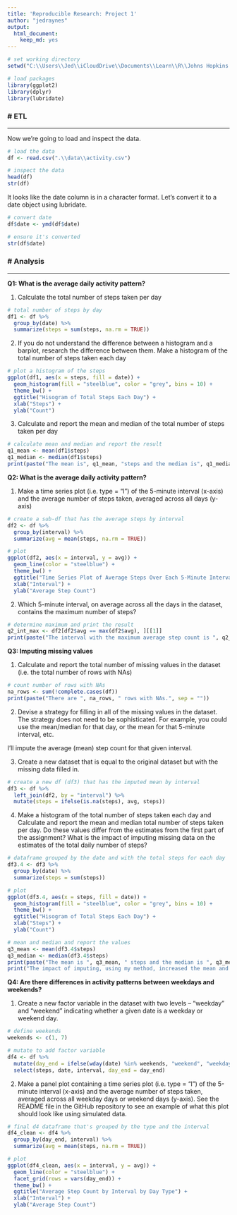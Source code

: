 ```yaml
---
title: 'Reproducible Research: Project 1'
author: "jedraynes"
output:
  html_document: 
    keep_md: yes
---
```


```r
# set working directory
setwd("C:\\Users\\Jed\\iCloudDrive\\Documents\\Learn\\R\\Johns Hopkins Data Science Specialization\\5 Reproducible Research\\Week 1\\Project 1")

# load packages
library(ggplot2)
library(dplyr)
library(lubridate)
```

### # ETL

---

Now we're going to load and inspect the data.
```r
# load the data
df <- read.csv(".\\data\\activity.csv")

# inspect the data
head(df)
str(df)
```

It looks like the date column is in a character format. Let's convert it to a date object using lubridate.
```r
# convert date
df$date <- ymd(df$date)

# ensure it's converted
str(df$date)
```

### # Analysis

---

**Q1: What is the average daily activity pattern?**

1. Calculate the total number of steps taken per day  
```r
# total number of steps by day
df1 <- df %>%
  group_by(date) %>%
  summarize(steps = sum(steps, na.rm = TRUE))
```

2. If you do not understand the difference between a histogram and a barplot, research the difference between them. Make a histogram of the total number of steps taken each day  
```r
# plot a histogram of the steps
ggplot(df1, aes(x = steps, fill = date)) + 
  geom_histogram(fill = "steelblue", color = "grey", bins = 10) + 
  theme_bw() + 
  ggtitle("Hisogram of Total Steps Each Day") + 
  xlab("Steps") + 
  ylab("Count")
```

3. Calculate and report the mean and median of the total number of steps taken per day  
```r
# calculate mean and median and report the result
q1_mean <- mean(df1$steps)
q1_median <- median(df1$steps)
print(paste("The mean is", q1_mean, "steps and the median is", q1_median, "steps."))
```
**Q2: What is the average daily activity pattern?**

1. Make a time series plot (i.e. type = "l") of the 5-minute interval (x-axis) and the average number of steps taken, averaged across all days (y-axis)
```r
# create a sub-df that has the average steps by interval
df2 <- df %>%
  group_by(interval) %>%
  summarize(avg = mean(steps, na.rm = TRUE))

# plot
ggplot(df2, aes(x = interval, y = avg)) + 
  geom_line(color = "steelblue") + 
  theme_bw() + 
  ggtitle("Time Series Plot of Average Steps Over Each 5-Minute Interval") + 
  xlab("Interval") + 
  ylab("Average Step Count")
```


2. Which 5-minute interval, on average across all the days in the dataset, contains the maximum number of steps?
```r
# determine maximum and print the result
q2_int_max <- df2[df2$avg == max(df2$avg), ][[1]]
print(paste("The interval with the maximum average step count is ", q2_int_max, ".", sep = ""))
```
**Q3: Imputing missing values**

1. Calculate and report the total number of missing values in the dataset (i.e. the total number of rows with NAs)
```r
# count number of rows with NAs
na_rows <- sum(!complete.cases(df))
print(paste("There are ", na_rows, " rows with NAs.", sep = ""))
```

2. Devise a strategy for filling in all of the missing values in the dataset. The strategy does not need to be sophisticated. For example, you could use the mean/median for that day, or the mean for that 5-minute interval, etc.

I'll impute the average (mean) step count for that given interval.

3. Create a new dataset that is equal to the original dataset but with the missing data filled in.
```r
# create a new df (df3) that has the imputed mean by interval
df3 <- df %>%
  left_join(df2, by = "interval") %>%
  mutate(steps = ifelse(is.na(steps), avg, steps))
```


4. Make a histogram of the total number of steps taken each day and Calculate and report the mean and median total number of steps taken per day. Do these values differ from the estimates from the first part of the assignment? What is the impact of imputing missing data on the estimates of the total daily number of steps?
```r
# dataframe grouped by the date and with the total steps for each day
df3.4 <- df3 %>%
  group_by(date) %>%
  summarize(steps = sum(steps))

# plot
ggplot(df3.4, aes(x = steps, fill = date)) + 
  geom_histogram(fill = "steelblue", color = "grey", bins = 10) + 
  theme_bw() + 
  ggtitle("Hisogram of Total Steps Each Day") + 
  xlab("Steps") + 
  ylab("Count")

# mean and median and report the values
q3_mean <- mean(df3.4$steps)
q3_median <- median(df3.4$steps)
print(paste("The mean is ", q3_mean, " steps and the median is ", q3_median, " steps. This is different from the previous mean of ", q1_mean, " steps and previous median of ", q1_median," steps.", sep = ""))
print("The impact of imputing, using my method, increased the mean and median of the step count.")

```
**Q4: Are there differences in activity patterns between weekdays and weekends?**

1. Create a new factor variable in the dataset with two levels – “weekday” and “weekend” indicating whether a given date is a weekday or weekend day.
```r
# define weekends
weekends <- c(1, 7)

# mutate to add factor variable
df4 <- df %>%
  mutate(day_end = ifelse(wday(date) %in% weekends, "weekend", "weekday")) %>%
  select(steps, date, interval, day_end = day_end)
```



2. Make a panel plot containing a time series plot (i.e. type = "l") of the 5-minute interval (x-axis) and the average number of steps taken, averaged across all weekday days or weekend days (y-axis). See the README file in the GitHub repository to see an example of what this plot should look like using simulated data.
```r
# final d4 dataframe that's grouped by the type and the interval
df4_clean <- df4 %>%
  group_by(day_end, interval) %>%
  summarize(avg = mean(steps, na.rm = TRUE))

# plot
ggplot(df4_clean, aes(x = interval, y = avg)) + 
  geom_line(color = "steelblue") + 
  facet_grid(rows = vars(day_end)) + 
  theme_bw() + 
  ggtitle("Average Step Count by Interval by Day Type") + 
  xlab("Interval") + 
  ylab("Average Step Count")
```


